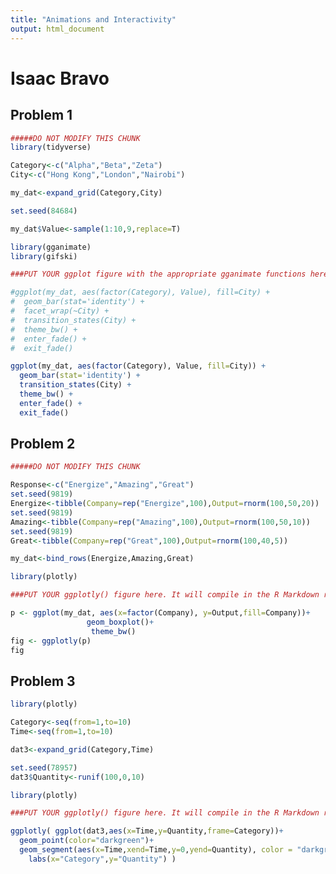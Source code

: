 ---
title: "Animations and Interactivity"
output: html_document
---

# Isaac Bravo

## Problem 1

```{r problem_1_data,include=FALSE}

#####DO NOT MODIFY THIS CHUNK
library(tidyverse)

Category<-c("Alpha","Beta","Zeta")
City<-c("Hong Kong","London","Nairobi")

my_dat<-expand_grid(Category,City)

set.seed(84684)

my_dat$Value<-sample(1:10,9,replace=T)
```

```{r problem_1_solution,echo=FALSE,message=FALSE}

library(gganimate)
library(gifski)

###PUT YOUR ggplot figure with the appropriate gganimate functions here. It will compile in the html R Markdown report.

#ggplot(my_dat, aes(factor(Category), Value), fill=City) +
#  geom_bar(stat='identity') + 
#  facet_wrap(~City) +
#  transition_states(City) +
#  theme_bw() +
#  enter_fade() +
#  exit_fade()

ggplot(my_dat, aes(factor(Category), Value, fill=City)) +
  geom_bar(stat='identity') +
  transition_states(City) +
  theme_bw() +
  enter_fade() +
  exit_fade()

```

## Problem 2

```{r problem_2_data,include=FALSE}

#####DO NOT MODIFY THIS CHUNK

Response<-c("Energize","Amazing","Great")
set.seed(9819)
Energize<-tibble(Company=rep("Energize",100),Output=rnorm(100,50,20))
set.seed(9819)
Amazing<-tibble(Company=rep("Amazing",100),Output=rnorm(100,50,10))
set.seed(9819)
Great<-tibble(Company=rep("Great",100),Output=rnorm(100,40,5))

my_dat<-bind_rows(Energize,Amazing,Great)
```

```{r problem_2_solution,echo=FALSE,message=FALSE,warning=FALSE}

library(plotly)

###PUT YOUR ggplotly() figure here. It will compile in the R Markdown report.

p <- ggplot(my_dat, aes(x=factor(Company), y=Output,fill=Company))+
                 geom_boxplot()+
                  theme_bw()
fig <- ggplotly(p)
fig

```

## Problem 3

```{r problem_3_data,echo=FALSE,message=FALSE,warning=FALSE}

library(plotly)

Category<-seq(from=1,to=10)
Time<-seq(from=1,to=10)

dat3<-expand_grid(Category,Time)

set.seed(78957)
dat3$Quantity<-runif(100,0,10)
```


```{r problem_3_solution,echo=FALSE,message=FALSE,warning=FALSE}

library(plotly)

###PUT YOUR ggplotly() figure here. It will compile in the R Markdown report.

ggplotly( ggplot(dat3,aes(x=Time,y=Quantity,frame=Category))+
  geom_point(color="darkgreen")+ 
  geom_segment(aes(x=Time,xend=Time,y=0,yend=Quantity), color = "darkgreen")+
    labs(x="Category",y="Quantity") )

```